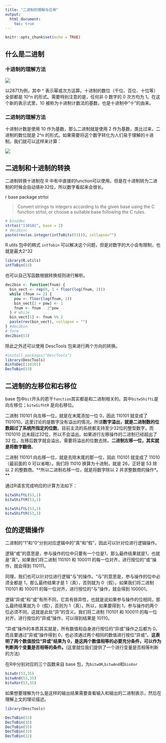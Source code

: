 ```yaml
---
title: "二进制的理解与应用"
output: 
  html_document:
    toc: true 
---
```


```r
knitr::opts_chunk$set(echo = TRUE)
```

## 什么是二进制

### 十进制的理解方法

![](https://raw.githubusercontent.com/fei0810/image-host/master/img/20190911100951.jpg)

以2871为例，其中 ^ 表示幂或次方运算。十进制的数位（千位、百位、十位等）全部都是 10^n 的形式。需要特别注意的是，任何非 0 数字的 0 次方均为 1。在这个新的表示式里，10 被称为十进制计数法的基数，也是十进制中“十”的由来。

### 二进制的理解方法

十进制计数是使用 10 作为基数，那么二进制就是使用 2 作为基数，类比过来，二进制的数位就是 2^n 的形式。如果需要将这个数字转化为人们易于理解的十进制，我们就可以这样来计算：

![](https://raw.githubusercontent.com/fei0810/image-host/master/img/20190911101032.jpg)

## 二进制和十进制的转换

二进制转换十进制在 R 中有中直接的function可以使用。但是在十进制转为二进制的时候会自动填补32位，所以数字看起来会很长。

r base package strtoi

> Convert strings to integers according to the given base using the C function strtol, or choose a suitable base following the C rules.


```r
# bin2dec
strtoi("110101", base = 2)
# dec2bin\
paste(rev(as.integer(intToBits(53))), collapse="")

```

R.utils 包中的韩式 `intTobin` 可以解决这个问题，但是对数字的大小会有限制，也就是最大2^32

```r
library(R.utils)
intToBin(53)
```

也可以自己写函数根据转换规则进行解析。

```r
dec2bin <- function(fnum) {
  bin_vect <- rep(0, 1 + floor(log(fnum, 2)))
  while (fnum >= 2) {
    pow <- floor(log(fnum, 2))
    bin_vect[1 + pow] <- 1
    fnum <- fnum - 2^pow
  } # while
  bin_vect[1] <- fnum %% 2
  paste(rev(bin_vect), collapse = "")
} #dec2bin
# form 
dec2bin(53)

```

除此之外还可以使用 DescTools 包来进行两个方向的转换。

```r
#install.packages("DescTools")
library(DescTools)
BinToDec(110101)
DecToBin(53)

```

## 二进制的左移位和右移位

base 包中`bit`开头的若干`function`其实都是和二进制相关的。其中`bitwShiftL`是向左移位；`bitwSifhtR` 是向右移位。

二进制 110101 向左移一位，就是在末尾添加一位 0，因此 110101 就变成了1101010。这里讨论的是数字没有溢出的情况。所谓**数字溢出，就是二进制数的位数超过了系统所指定的位数**。目前主流的系统都支持至少32位的整型数字，而 1101010 远未超过32位，所以不会溢出。如果进行左移操作的二进制已经超出了 32 位，左移后数字就会溢出，需要将溢出的位数去除。**二进制左移一位，其实就是将数字翻倍**。

二进制 110101 向右移一位，就是去除末尾的那一位，因此 110101 就变成了 11010（最前面的 0 可以省略）。我们将 11010 换算为十进制，就是 26，正好是 53 除以 2 的整数商。**所以二进制右移一位，就是将数字除以 2 并求整数商的操作*。**

通过R语言完成响应的计算方法如下：

```r
bitwShiftL(53,1)
bitwShiftR(53,1)

bitwShiftL(53,3)
bitwShiftR(53,3)
```
 
## 位的逻辑操作

二进制的“1”和“0”分别对应逻辑中的“真”和“假”，因此可以针对位进行逻辑操作。

逻辑“或”的意思是，参与操作的位中只要有一个位是1，那么最终结果就是1，也就是“真”。如果我们将二进制 110101 和 100011 的每一位对齐，进行按位的“或”操作，就会得到 110111。

同理，我们也可以针对位进行逻辑“与”的操作。“与”的意思是，参与操作的位中必须全都是 1，那么最终结果才是 1（真），否则就为 0（假）。如果我们将二进制 110101 和 100011 的每一位对齐，进行按位的“与”操作，就会得到 100001。

逻辑“异或”和“或”有所不同，它具有排异性，也就是说如果参与操作的位相同，那么最终结果就为 0（假），否则为 1（真）。所以，如果要得到 1，参与操作的两个位必须不同，这就是此处“异”的含义。我们将二进制 110101 和 100011 的每一位对齐，进行按位的“异或”操作，可以得到结果是 10110。

“异或”操作的本质其实就是，所有数值和自身进行按位的“异或”操作之后都为 0。而且要通过“异或”操作得到 0，也必须通过两个相同的数值进行按位“异或”。**这表明了两个数值按位“异或”结果为 0，是这两个数值相等的必要充分条件，可以作为判断两个变量是否相等的条件。**(这里就位我们提供了一个进行变量是否相等判断的方法)

在R中分别对应的三个函数来自 base 包，为`bitwOR`,`bitwAnd`和`bioXor`

```r
bitwOr(53,35)
bitwAnd(53,35)
bitwXor(53,35)
```

如果想要理解为什么是这样的输出结果需要查看输入和输出的二进制表示，然后在理解上文的理论描述。

```r
library(DescTools)

DecToBin(53)
DecToBin(35)
DecToBin(55)
DecToBin(33)
DecToBin(22)
```

